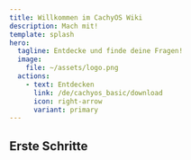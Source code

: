 ```yaml
---
title: Willkommen im CachyOS Wiki
description: Mach mit!
template: splash
hero:
  tagline: Entdecke und finde deine Fragen!
  image:
    file: ~/assets/logo.png
  actions:
    - text: Entdecken
      link: /de/cachyos_basic/download
      icon: right-arrow
      variant: primary
---
```



## Erste Schritte

<CardGrid>
  <LinkCard title="Wie CachyOS die Leistung verbessert" href="/de/cachyos_basic/why_cachyos"
   description="Sieh dir die Änderungen an, die wir vornehmen, um die Leistung zu verbessern">
  </LinkCard>
  <LinkCard title="Installationsanleitung" href="/de/installation/installation_prepare" description="Erfahre, wie du CachyOS mit unserem grafischen oder Kommandozeilen-Installer installierst. Internet erforderlich.">
  </LinkCard>
</CardGrid>

